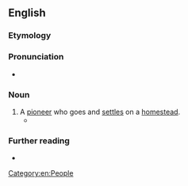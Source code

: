 ==English==

===Etymology===
{{affix|en|homestead|-er|id2=inhabitant}}

===Pronunciation===
* {{IPA|en|/ˈhəʊmstɛdə(ɹ)/}}

===Noun===
{{en-noun}}

# A [[pioneer]] who goes and [[settle]]s on a [[homestead]].
#* {{quote-book|en|url=https://www.gutenberg.org/files/29681/29681-h/29681-h.htm|title=A Mountain Boyhood|author=Joe Mills|year=1926|chapter=7|passage=In my rambles I continually came upon '''homesteaders''' striving to drain the valleys and raise grass for their cattle, while simultaneously the beavers were working to maintain high water.}}

===Further reading===
* {{R:Lexico}}

[[Category:en:People]]